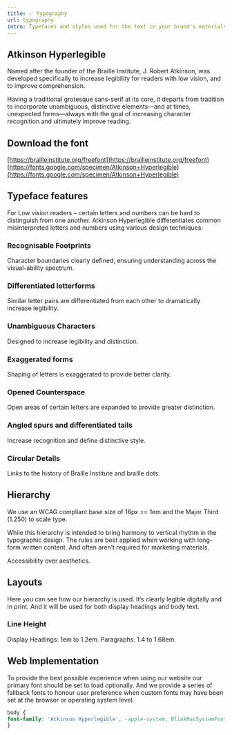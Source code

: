 ```yaml
---
title: ✅ Typography
url: typography
intro: Typefaces and styles used for the text in your brand's materials, from headlines to body copy, to create a consistent look and feel.
---
```


<Imag src={img1} alt="Some alt text" />

## Atkinson Hyperlegible

Named after the founder of the Braille Institute, J. Robert Atkinson, was developed specifically to increase legibility for readers with low vision, and to improve comprehension.

Having a traditional grotesque sans-serif at its core, it departs from tradition to incorporate unambiguous, distinctive elements—and at times, unexpected forms—always with the goal of increasing character recognition and ultimately improve reading.

<div class="spacer"></div>

<Type name="Atkinson Hyperlegible" variant="Regular" cssName="atkinson hyperlegible" weight="400" />
<Type name="Atkinson Hyperlegible" variant="Bold" cssName="atkinson hyperlegible" weight="700" />

## Download the font

[https://brailleinstitute.org/freefont](https://brailleinstitute.org/freefont) <br/>
[https://fonts.google.com/specimen/Atkinson+Hyperlegible](https://fonts.google.com/specimen/Atkinson+Hyperlegible)

<div class="spacer"></div>

## Typeface features

For Low vision readers – certain letters and numbers can be hard to distinguish from one another. Atkinson Hyperlegible differentiates common misinterpreted letters and numbers using various design techniques:

<div class="frame">
    <Imag src={img2} alt="Type sample 1." format="jpg" />
</div>



### Recognisable Footprints 

Character boundaries clearly defined, ensuring understanding across the visual-ability spectrum.

### Differentiated letterforms

Similar letter pairs are differentiated from each other to dramatically increase legibility.

<div class="frame">
    <Imag src={img3} alt="Type sample 2." format="jpg" />
</div>



### Unambiguous Characters

Designed to increase legibility and distinction.

<div class="frame">
    <Imag src={img4} alt="Type sample 3." format="jpg" />
</div>


### Exaggerated forms
Shaping of letters is exaggerated to provide better clarity.

<div class="frame">
    <Imag src={img5} alt="Type sample 4." format="jpg" />
</div>


### Opened Counterspace
Open areas of certain letters are expanded to provide greater distinction.

<div class="frame">
    <Imag src={img6} alt="Type sample 5." format="jpg" />
</div>

### Angled spurs and differentiated tails
Increase recognition and define distinctive style.


### Circular Details
Links to the history of Braille Institute and braille dots.


## Hierarchy

We use an WCAG compliant base size of 16px == 1em and the Major Third (1.250) to scale type.

While this hierarchy is intended to bring harmony to vertical rhythm in the typographic design. The rules are best applied when working with long-form written content. And often aren’t required for marketing materials.

Accessibility over aesthetics.

<div class="frame">
    <Imag src={img7} alt="Type Scales." format="svg" />
</div>

## Layouts
Here you can see how our hierarchy is used. It’s clearly legible digitally and in print. And it will be used for both display headings and body text.

<div class="frame">
    <Imag src={img8} alt="Type Layouts." format="jpg" />
</div>


### Line Height
Display Headings: 1em to 1.2em.
Paragraphs: 1.4 to 1.68em.


## Web Implementation

To provide the best possible experience when using our website our primary font should be set to load optionally. And we provide a series of fallback fonts to honour user preference when custom fonts may have been set at the browser or operating system level. 

``` css
body {
font-family: 'Atkinson Hyperlegible', -apple-system, BlinkMacSystemFont, Helvetica Neue, Apple Color Emoji, Segoe UI Emoji, Segoe UI Symbol, sans-serif;
}
```